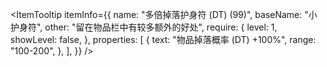 
<ItemTooltip
  itemInfo={{
    name: "多倍掉落护身符 (DT) (99)",
    baseName: "小护身符",
    other: "留在物品栏中有较多额外的好处",
    require: {
      level: 1,
      showLevel: false,
    },
    properties: [
      {
        text: "物品掉落概率 (DT) +100%",
        range: "100-200",
      },
    ],
  }}
/>
